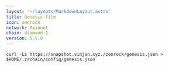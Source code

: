 ```yaml
---
layout: '~/layouts/MarkdownLayout.astro'
title: Genesis file
icon: zenrock
network: Mainnet
chain: diamond-1
version: 5.5.0
---
```

```
curl -Ls https://snapshot.vinjan.xyz./zenrock/genesis.json > $HOME/.zrchain/config/genesis.json
```
